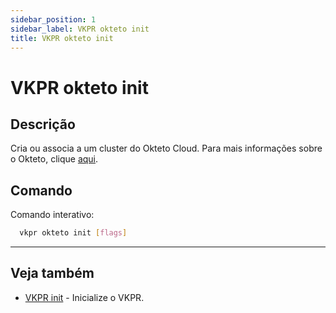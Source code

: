```yaml
---
sidebar_position: 1
sidebar_label: VKPR okteto init
title: VKPR okteto init
---
```


# VKPR okteto init

## Descrição

Cria ou associa a um cluster do Okteto Cloud. Para mais informações sobre o Okteto, clique [aqui](https://www.okteto.com/).

## Comando

Comando interativo:

```bash
  vkpr okteto init [flags]
```

---

## Veja também

- [VKPR init](/docs/commands/init) - Inicialize o VKPR.
